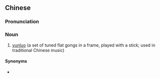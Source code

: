 {{also|云璈}}
==Chinese==
{{zh-forms|s=云璈}}

===Pronunciation===
{{zh-pron
|m=yún'áo
|cat=n
}}

===Noun===
{{zh-noun}}

# [[yunluo]] (a set of tuned flat gongs in a frame, played with a stick; used in traditional Chinese music)

====Synonyms====
* {{zh-l|雲鑼}}